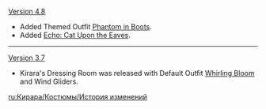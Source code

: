 {{Change History/Header}}
[[Version 4.8]]
* Added Themed Outfit [[Phantom in Boots]].
* Added [[Echo: Cat Upon the Eaves]].
----
[[Version 3.7]]
* Kirara's Dressing Room was released with Default Outfit [[Whirling Bloom]] and Wind Gliders.
<noinclude>
[[ru:Кирара/Костюмы/История изменений]]
</noinclude>